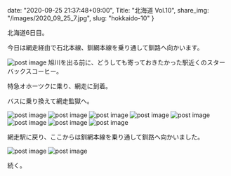 date: "2020-09-25 21:37:48+09:00",
Title: "北海道 Vol.10",
share_img: "/images/2020_09_25_7.jpg",
slug: "hokkaido-10"
}

北海道6日目。

今日は網走経由で石北本線、釧網本線を乗り通して釧路へ向かいます。

<img src="/images/2020_09_25_1.jpg" alt="post image" />
<span className="caption">旭川を出る前に、どうしても寄っておきたかった駅近くのスターバックスコーヒー。</span>

特急オホーツクに乗り、網走に到着。

バスに乗り換えて網走監獄へ。

<img src="/images/2020_09_25_2.jpg" alt="post image" />
<img src="/images/2020_09_25_3.jpg" alt="post image" />
<img src="/images/2020_09_25_4.jpg" alt="post image" />
<img src="/images/2020_09_25_5.jpg" alt="post image" />
<img src="/images/2020_09_25_6.jpg" alt="post image" />
<img src="/images/2020_09_25_7.jpg" alt="post image" />
<img src="/images/2020_09_25_8.jpg" alt="post image" />
<img src="/images/2020_09_25_9.jpg" alt="post image" />

網走駅に戻り、ここからは釧網本線を乗り通して釧路へ向かいました。

<img src="/images/2020_09_25_10.jpg" alt="post image" />
<img src="/images/2020_09_25_11.jpg" alt="post image" />

続く。